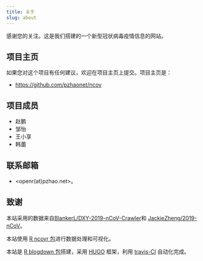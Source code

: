 ```yaml
---
title: 关于
slug: about
---
```


感谢您的关注。这是我们搭建的一个新型冠状病毒疫情信息的网站。

## 项目主页

如果您对这个项目有任何建议，欢迎在项目主页上提交。项目主页是：

- <https://github.com/pzhaonet/ncov>

## 项目成员

- 赵鹏
- 邹怡
- 王小享
- 韩蕾

## 联系邮箱

- <openr(at)pzhao.net>。

## 致谢

本站采用的数据来自[BlankerL/DXY-2019-nCoV-Crawler](https://github.com/BlankerL/DXY-2019-nCoV-Crawler)和 [JackieZheng/2019-nCoV](https://github.com/JackieZheng/2019-nCoV)。

本站使用 [R ncovr 包](https://github.com/pzhaonet/ncovr)进行数据处理和可视化。

本站是 [R blogdown 包](https://bookdown.org/yihui/blogdown/)搭建，采用 [HUGO](https://gohugo.io/) 框架，利用 [travis-CI](https://travis-ci.org/) 自动化完成。